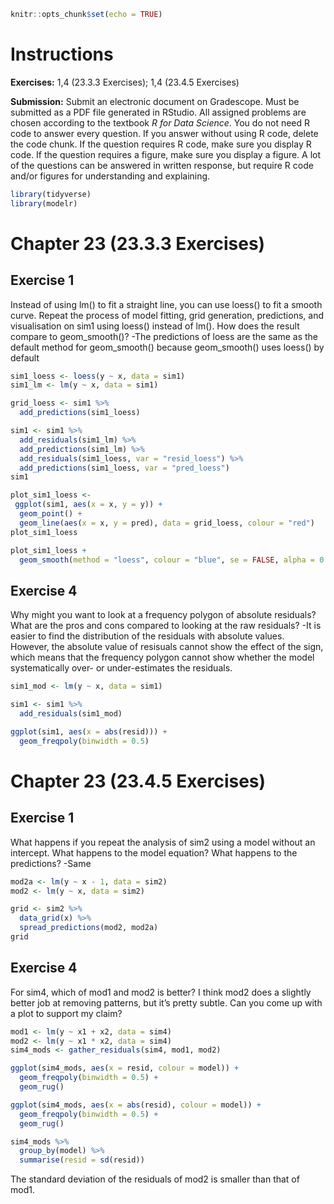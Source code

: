 ```r
knitr::opts_chunk$set(echo = TRUE)
```

# Instructions

**Exercises:**  1,4 (23.3.3 Exercises); 1,4 (23.4.5 Exercises)

**Submission:** Submit an electronic document on Gradescope. Must be submitted as a PDF file generated in RStudio. All assigned problems are chosen according to the textbook *R for Data Science*. You do not need R code to answer every question. If you answer without using R code, delete the code chunk. If the question requires R code, make sure you display R code. If the question requires a figure, make sure you display a figure. A lot of the questions can be answered in written response, but require R code and/or figures for understanding and explaining.

```r
library(tidyverse)
library(modelr)
```


# Chapter 23 (23.3.3 Exercises)

##  Exercise 1
Instead of using lm() to fit a straight line, you can use loess() to fit a smooth curve. Repeat the process of model fitting, grid generation, predictions, and visualisation on sim1 using loess() instead of lm(). How does the result compare to geom_smooth()?
-The predictions of loess are the same as the default method for geom_smooth() because geom_smooth() uses loess() by default
```r
sim1_loess <- loess(y ~ x, data = sim1)
sim1_lm <- lm(y ~ x, data = sim1)

grid_loess <- sim1 %>%
  add_predictions(sim1_loess)

sim1 <- sim1 %>%
  add_residuals(sim1_lm) %>%
  add_predictions(sim1_lm) %>%
  add_residuals(sim1_loess, var = "resid_loess") %>%
  add_predictions(sim1_loess, var = "pred_loess")
sim1
```

```r
plot_sim1_loess <-
 ggplot(sim1, aes(x = x, y = y)) +
  geom_point() +
  geom_line(aes(x = x, y = pred), data = grid_loess, colour = "red")
plot_sim1_loess 
```
```r
plot_sim1_loess +
  geom_smooth(method = "loess", colour = "blue", se = FALSE, alpha = 0.20)
```

##  Exercise 4
Why might you want to look at a frequency polygon of absolute residuals? What are the pros and cons compared to looking at the raw residuals?
-It is easier to find the distribution of the residuals with absolute values. However, the absolute value of resisuals cannot show the effect of the sign, which means that the frequency polygon cannot show whether the model systematically over- or under-estimates the residuals.

```r
sim1_mod <- lm(y ~ x, data = sim1)

sim1 <- sim1 %>%
  add_residuals(sim1_mod)

ggplot(sim1, aes(x = abs(resid))) +
  geom_freqpoly(binwidth = 0.5)
```

# Chapter 23 (23.4.5 Exercises)

##  Exercise 1
What happens if you repeat the analysis of sim2 using a model without an intercept. What happens to the model equation? What happens to the predictions?
-Same
```r
mod2a <- lm(y ~ x - 1, data = sim2)
mod2 <- lm(y ~ x, data = sim2)
```
```r
grid <- sim2 %>%
  data_grid(x) %>%
  spread_predictions(mod2, mod2a)
grid
```

##  Exercise 4
For sim4, which of mod1 and mod2 is better? I think mod2 does a slightly better job at removing patterns, but it’s pretty subtle. Can you come up with a plot to support my claim?

```r
mod1 <- lm(y ~ x1 + x2, data = sim4)
mod2 <- lm(y ~ x1 * x2, data = sim4)
sim4_mods <- gather_residuals(sim4, mod1, mod2)
```
```r
ggplot(sim4_mods, aes(x = resid, colour = model)) +
  geom_freqpoly(binwidth = 0.5) +
  geom_rug()
```
```r
ggplot(sim4_mods, aes(x = abs(resid), colour = model)) +
  geom_freqpoly(binwidth = 0.5) +
  geom_rug()
```
```r
sim4_mods %>%
  group_by(model) %>%
  summarise(resid = sd(resid))
```

The standard deviation of the residuals of mod2 is smaller than that of mod1.